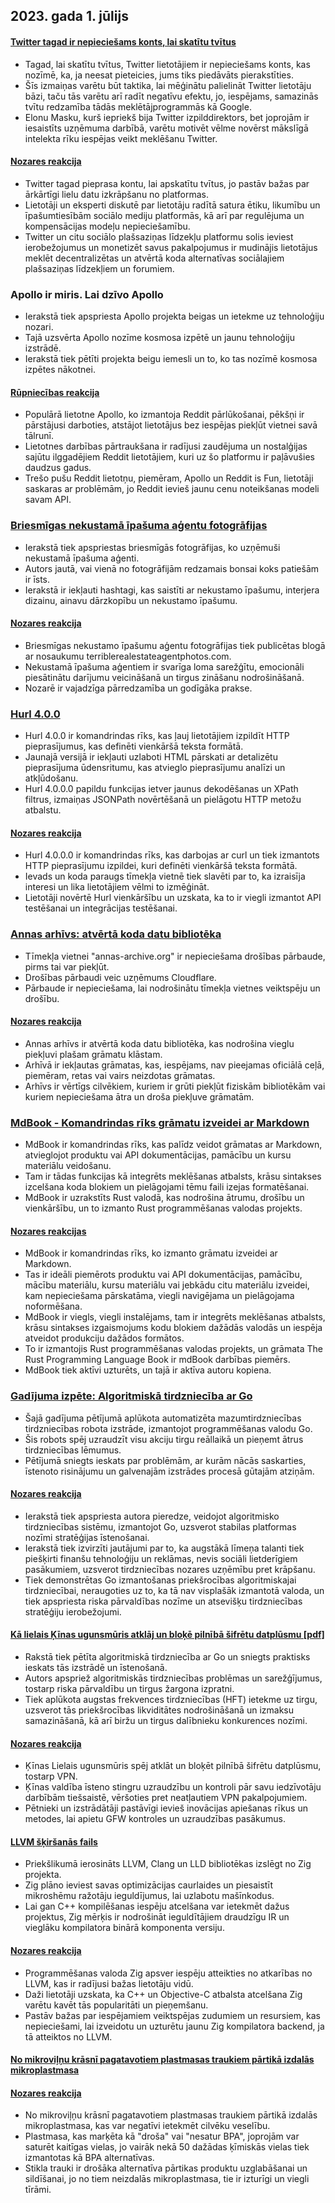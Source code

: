 

<CallToAction />

<Steps>

## 2023. gada 1. jūlijs

#### [Twitter tagad ir nepieciešams konts, lai skatītu tvītus](https://techcrunch.com/2023/06/30/twitter-now-requires-an-account-to-view-tweets/)

- Tagad, lai skatītu tvītus, Twitter lietotājiem ir nepieciešams konts, kas nozīmē, ka, ja neesat pieteicies, jums tiks piedāvāts pierakstīties.
- Šīs izmaiņas varētu būt taktika, lai mēģinātu palielināt Twitter lietotāju bāzi, taču tās varētu arī radīt negatīvu efektu, jo, iespējams, samazinās tvītu redzamība tādās meklētājprogrammās kā Google.
- Elonu Masku, kurš iepriekš bija Twitter izpilddirektors, bet joprojām ir iesaistīts uzņēmuma darbībā, varētu motivēt vēlme novērst mākslīgā intelekta rīku iespējas veikt meklēšanu Twitter.

#### [Nozares reakcija](http://news.ycombinator.com/item?id=36540957)

- Twitter tagad pieprasa kontu, lai apskatītu tvītus, jo pastāv bažas par ārkārtīgi lielu datu izkrāpšanu no platformas.
- Lietotāji un eksperti diskutē par lietotāju radītā satura ētiku, likumību un īpašumtiesībām sociālo mediju platformās, kā arī par regulējuma un kompensācijas modeļu nepieciešamību.
- Twitter un citu sociālo plašsaziņas līdzekļu platformu solis ieviest ierobežojumus un monetizēt savus pakalpojumus ir mudinājis lietotājus meklēt decentralizētas un atvērtā koda alternatīvas sociālajiem plašsaziņas līdzekļiem un forumiem.

### Apollo ir miris. Lai dzīvo Apollo

- Ierakstā tiek apspriesta Apollo projekta beigas un ietekme uz tehnoloģiju nozari.
- Tajā uzsvērta Apollo nozīme kosmosa izpētē un jaunu tehnoloģiju izstrādē.
- Ierakstā tiek pētīti projekta beigu iemesli un to, ko tas nozīmē kosmosa izpētes nākotnei.

#### [Rūpniecības reakcija](http://news.ycombinator.com/item?id=36543894)

- Populārā lietotne Apollo, ko izmantoja Reddit pārlūkošanai, pēkšņi ir pārstājusi darboties, atstājot lietotājus bez iespējas piekļūt vietnei savā tālrunī.
- Lietotnes darbības pārtraukšana ir radījusi zaudējuma un nostalģijas sajūtu ilggadējiem Reddit lietotājiem, kuri uz šo platformu ir paļāvušies daudzus gadus.
- Trešo pušu Reddit lietotņu, piemēram, Apollo un Reddit is Fun, lietotāji saskaras ar problēmām, jo Reddit ievieš jaunu cenu noteikšanas modeli savam API.

### [Briesmīgas nekustamā īpašuma aģentu fotogrāfijas](https://terriblerealestateagentphotos.com)

- Ierakstā tiek apspriestas briesmīgās fotogrāfijas, ko uzņēmuši nekustamā īpašuma aģenti.
- Autors jautā, vai vienā no fotogrāfijām redzamais bonsai koks patiešām ir īsts.
- Ierakstā ir iekļauti hashtagi, kas saistīti ar nekustamo īpašumu, interjera dizainu, ainavu dārzkopību un nekustamo īpašumu.

#### [Nozares reakcija](http://news.ycombinator.com/item?id=36533193)

- Briesmīgas nekustamo īpašumu aģentu fotogrāfijas tiek publicētas blogā ar nosaukumu terriblerealestateagentphotos.com.
- Nekustamā īpašuma aģentiem ir svarīga loma sarežģītu, emocionāli piesātinātu darījumu veicināšanā un tirgus zināšanu nodrošināšanā.
- Nozarē ir vajadzīga pārredzamība un godīgāka prakse.

### [Hurl 4.0.0](https://hurl.dev/blog/2023/06/30/announcing-hurl-4.0.0.html)

- Hurl 4.0.0 ir komandrindas rīks, kas ļauj lietotājiem izpildīt HTTP pieprasījumus, kas definēti vienkāršā teksta formātā.
- Jaunajā versijā ir iekļauti uzlaboti HTML pārskati ar detalizētu pieprasījuma ūdensritumu, kas atvieglo pieprasījumu analīzi un atkļūdošanu.
- Hurl 4.0.0.0 papildu funkcijas ietver jaunus dekodēšanas un XPath filtrus, izmaiņas JSONPath novērtēšanā un pielāgotu HTTP metožu atbalstu.

#### [Nozares reakcija](http://news.ycombinator.com/item?id=36539144)

- Hurl 4.0.0.0 ir komandrindas rīks, kas darbojas ar curl un tiek izmantots HTTP pieprasījumu izpildei, kuri definēti vienkāršā teksta formātā.
- Ievads un koda paraugs tīmekļa vietnē tiek slavēti par to, ka izraisīja interesi un lika lietotājiem vēlmi to izmēģināt.
- Lietotāji novērtē Hurl vienkāršību un uzskata, ka to ir viegli izmantot API testēšanai un integrācijas testēšanai.

### [Annas arhīvs: atvērtā koda datu bibliotēka](https://annas-archive.org/)

- Tīmekļa vietnei "annas-archive.org" ir nepieciešama drošības pārbaude, pirms tai var piekļūt.
- Drošības pārbaudi veic uzņēmums Cloudflare.
- Pārbaude ir nepieciešama, lai nodrošinātu tīmekļa vietnes veiktspēju un drošību.

#### [Nozares reakcija](http://news.ycombinator.com/item?id=36530662)

- Annas arhīvs ir atvērtā koda datu bibliotēka, kas nodrošina vieglu piekļuvi plašam grāmatu klāstam.
- Arhīvā ir iekļautas grāmatas, kas, iespējams, nav pieejamas oficiālā ceļā, piemēram, retas vai vairs neizdotas grāmatas.
- Arhīvs ir vērtīgs cilvēkiem, kuriem ir grūti piekļūt fiziskām bibliotēkām vai kuriem nepieciešama ātra un droša piekļuve grāmatām.

### [MdBook - Komandrindas rīks grāmatu izveidei ar Markdown](https://rust-lang.github.io/mdBook/)

- MdBook ir komandrindas rīks, kas palīdz veidot grāmatas ar Markdown, atvieglojot produktu vai API dokumentācijas, pamācību un kursu materiālu veidošanu.
- Tam ir tādas funkcijas kā integrēts meklēšanas atbalsts, krāsu sintakses izcelšana koda blokiem un pielāgojami tēmu faili izejas formatēšanai.
- MdBook ir uzrakstīts Rust valodā, kas nodrošina ātrumu, drošību un vienkāršību, un to izmanto Rust programmēšanas valodas projekts.

#### [Nozares reakcijas](http://news.ycombinator.com/item?id=36528984)

- MdBook ir komandrindas rīks, ko izmanto grāmatu izveidei ar Markdown.
- Tas ir ideāli piemērots produktu vai API dokumentācijas, pamācību, mācību materiālu, kursu materiālu vai jebkādu citu materiālu izveidei, kam nepieciešama pārskatāma, viegli navigējama un pielāgojama noformēšana.
- MdBook ir viegls, viegli instalējams, tam ir integrēts meklēšanas atbalsts, krāsu sintakses izgaismojums kodu blokiem dažādās valodās un iespēja atveidot produkciju dažādos formātos.
- To ir izmantojis Rust programmēšanas valodas projekts, un grāmata The Rust Programming Language Book ir mdBook darbības piemērs.
- MdBook tiek aktīvi uzturēts, un tajā ir aktīva autoru kopiena.

### [Gadījuma izpēte: Algoritmiskā tirdzniecība ar Go](https://polygon.io/blog/case-study-algorithmict-trading-with-go/)

- Šajā gadījuma pētījumā aplūkota automatizēta mazumtirdzniecības tirdzniecības robota izstrāde, izmantojot programmēšanas valodu Go.
- Šis robots spēj uzraudzīt visu akciju tirgu reāllaikā un pieņemt ātrus tirdzniecības lēmumus.
- Pētījumā sniegts ieskats par problēmām, ar kurām nācās saskarties, īstenoto risinājumu un galvenajām izstrādes procesā gūtajām atziņām.

#### [Nozares reakcija](http://news.ycombinator.com/item?id=36539235)

- Ierakstā tiek apspriesta autora pieredze, veidojot algoritmisko tirdzniecības sistēmu, izmantojot Go, uzsverot stabilas platformas nozīmi stratēģijas īstenošanai.
- Ierakstā tiek izvirzīti jautājumi par to, ka augstākā līmeņa talanti tiek piešķirti finanšu tehnoloģiju un reklāmas, nevis sociāli lietderīgiem pasākumiem, uzsverot tirdzniecības nozares uzņēmību pret krāpšanu.
- Tiek demonstrētas Go izmantošanas priekšrocības algoritmiskajai tirdzniecībai, neraugoties uz to, ka tā nav visplašāk izmantotā valoda, un tiek apspriesta riska pārvaldības nozīme un atsevišķu tirdzniecības stratēģiju ierobežojumi.

#### [Kā lielais Ķīnas ugunsmūris atklāj un bloķē pilnībā šifrētu datplūsmu [pdf]](https://gfw.report/publications/usenixsecurity23/data/paper/paper.pdf)

- Rakstā tiek pētīta algoritmiskā tirdzniecība ar Go un sniegts praktisks ieskats tās izstrādē un īstenošanā.
- Autors apspriež algoritmiskās tirdzniecības problēmas un sarežģījumus, tostarp riska pārvaldību un tirgus žargona izpratni.
- Tiek aplūkota augstas frekvences tirdzniecības (HFT) ietekme uz tirgu, uzsverot tās priekšrocības likviditātes nodrošināšanā un izmaksu samazināšanā, kā arī biržu un tirgus dalībnieku konkurences nozīmi.

#### [Nozares reakcija](http://news.ycombinator.com/item?id=36531485)

- Ķīnas Lielais ugunsmūris spēj atklāt un bloķēt pilnībā šifrētu datplūsmu, tostarp VPN.
- Ķīnas valdība īsteno stingru uzraudzību un kontroli pār savu iedzīvotāju darbībām tiešsaistē, vēršoties pret neatļautiem VPN pakalpojumiem.
- Pētnieki un izstrādātāji pastāvīgi ievieš inovācijas apiešanas rīkus un metodes, lai apietu GFW kontroles un uzraudzības pasākumus.

#### [LLVM šķiršanās fails](https://github.com/ziglang/zig/issues/16270)

- Priekšlikumā ierosināts LLVM, Clang un LLD bibliotēkas izslēgt no Zig projekta.
- Zig plāno ieviest savas optimizācijas caurlaides un piesaistīt mikroshēmu ražotāju ieguldījumus, lai uzlabotu mašīnkodus.
- Lai gan C++ kompilēšanas iespēju atcelšana var ietekmēt dažus projektus, Zig mērķis ir nodrošināt ieguldītājiem draudzīgu IR un vieglāku kompilatora binārā komponenta versiju.

#### [Nozares reakcija](http://news.ycombinator.com/item?id=36529456)

- Programmēšanas valoda Zig apsver iespēju atteikties no atkarības no LLVM, kas ir radījusi bažas lietotāju vidū.
- Daži lietotāji uzskata, ka C++ un Objective-C atbalsta atcelšana Zig varētu kavēt tās popularitāti un pieņemšanu.
- Pastāv bažas par iespējamiem veiktspējas zudumiem un resursiem, kas nepieciešami, lai izveidotu un uzturētu jaunu Zig kompilatora backend, ja tā atteiktos no LLVM.

#### [No mikroviļņu krāsnī pagatavotiem plastmasas traukiem pārtikā izdalās mikroplastmasa](https://pubs.acs.org/doi/10.1021/acs.est.3c01942)

#### [Nozares reakcija](http://news.ycombinator.com/item?id=36532812)

- No mikroviļņu krāsnī pagatavotiem plastmasas traukiem pārtikā izdalās mikroplastmasa, kas var negatīvi ietekmēt cilvēku veselību.
- Plastmasa, kas marķēta kā "droša" vai "nesatur BPA", joprojām var saturēt kaitīgas vielas, jo vairāk nekā 50 dažādas ķīmiskās vielas tiek izmantotas kā BPA alternatīvas.
- Stikla trauki ir drošāka alternatīva pārtikas produktu uzglabāšanai un sildīšanai, jo no tiem neizdalās mikroplastmasa, tie ir izturīgi un viegli tīrāmi.

</Steps>
